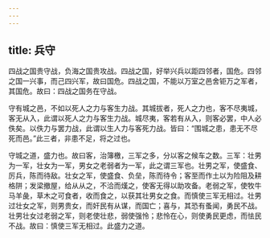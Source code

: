 ```yaml
---
---
---
```

title: 兵守
---




四战之国贵守战，负海之国贵攻战。四战之国，好举兴兵以距四邻者，国危。四邻之国一兴事，而己四兴军，故曰国危。四战之国，不能以万室之邑舍钜万之军者，其国危。故曰：四战之国务在守战。

守有城之邑，不如以死人之力与客生力战。其城拔者，死人之力也，客不尽夷城，客无从入，此谓以死人之力与客生力战。城尽夷，客若有从入，则客必罢，中人必佚矣。以佚力与罢力战，此谓以生人力与客死力战。皆曰：“围城之患，患无不尽死而邑。”此三者，非患不足，将之过也。

守城之道，盛力也。故曰客，治簿檄，三军之多，分以客之候车之数。三军：壮男为一军，壮女为一军，男女之老弱者为一军，此之谓三军也。壮男之军，使盛食、厉兵，陈而待敌。壮女之军，使盛食、负垒，陈而待令；客至而作土以为险阻及耕格阱；发梁撤屋，给从从之，不洽而熯之，使客无得以助攻备。老弱之军，使牧牛马羊彘，草木之可食者，收而食之，以获其壮男女之食。而慎使三军无相过。壮男过壮女之军，则男贵女，而奸民有从谋，而国亡；喜与，其恐有蚤闻，勇民不战。壮男壮女过老弱之军，则老使壮悲，弱使强怜；悲怜在心，则使勇民更虑，而怯民不战。故曰：慎使三军无相过。此盛力之道。